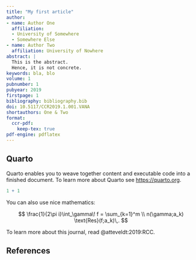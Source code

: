 ```yaml
---
title: "My first article"
author:
- name: Author One
  affiliation: 
  - University of Somewhere
  - Somewhere Else
- name: Author Two
  affiliation: University of Nowhere
abstract: |
  This is the abstract.
  Hence, it is not concrete.
keywords: bla, blo
volume: 1
pubnumber: 1
pubyear: 2019
firstpage: 1
bibliography: bibliography.bib
doi: 10.5117/CCR2019.1.001.VANA
shortauthors: One & Two
format:
  ccr-pdf:
    keep-tex: true
pdf-engine: pdflatex
---
```


## Quarto

Quarto enables you to weave together content and executable code into a finished document. To learn more about Quarto see <https://quarto.org>. 

```r
1 + 1
```

You can also use nice mathematics: 

$$
  \frac{1}{2\pi i}\int_\gamma\! f = \sum_{k=1}^m \\
  n(\gamma;a_k) \text{Res}(f;a_k)\,.
$$

To learn more about this journal, read @atteveldt:2019:RCC.

## References


